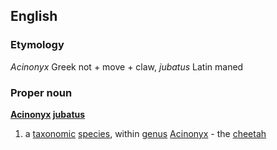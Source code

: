 ==English==
===Etymology===
''Acinonyx'' Greek not + move + claw, ''jubatus'' Latin maned
===Proper noun===
{{wikipedia}}
'''[[Acinonyx]] [[jubatus]]'''
#a [[taxonomic]] [[species]], within [[genus]] [[Acinonyx]] - the [[cheetah]]
{{wikispecies}}